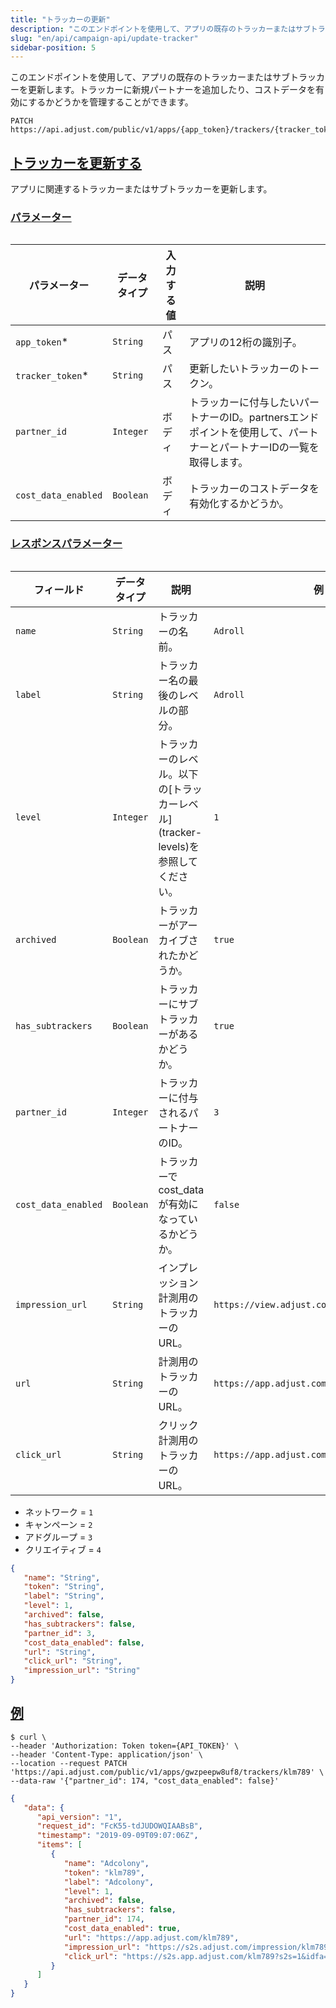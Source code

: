 ```yaml
---
title: "トラッカーの更新"
description: "このエンドポイントを使用して、アプリの既存のトラッカーまたはサブトラッカーを更新します。"
slug: "en/api/campaign-api/update-tracker"
sidebar-position: 5
---
```

このエンドポイントを使用して、アプリの既存のトラッカーまたはサブトラッカーを更新します。トラッカーに新規パートナーを追加したり、コストデータを有効にするかどうかを管理することができます。

```http
PATCH https://api.adjust.com/public/v1/apps/{app_token}/trackers/{tracker_token}
```

[トラッカーを更新する](update-a-tracker)
------------------------------

アプリに関連するトラッカーまたはサブトラッカーを更新します。

### [パラメーター](parameters)

<table> 

|       パラメーター        |  データタイプ   | 入力する値 |                                説明                                |
|---------------------|-----------|-------|------------------------------------------------------------------|
| `app_token`\*      | `String`  | パス    | アプリの12桁の識別子。                                                     |
| `tracker_token`\*  | `String`  | パス    | 更新したいトラッカーのトークン。                                                 |
| `partner_id`        | `Integer` | ボディ   | トラッカーに付与したいパートナーのID。partnersエンドポイントを使用して、パートナーとパートナーIDの一覧を取得します。 |
| `cost_data_enabled` | `Boolean` | ボディ   | トラッカーのコストデータを有効化するかどうか。                                          |

</Table> 

### [レスポンスパラメーター](response-parameters)

<table search> 

|        フィールド        |  データタイプ   |                            説明                             |                      例                      |
|---------------------|-----------|-----------------------------------------------------------|---------------------------------------------|
| `name`              | `String`  | トラッカーの名前。                                                 | `Adroll`                                    |
| `label`             | `String`  | トラッカー名の最後のレベルの部分。                                         | `Adroll`                                    |
| `level`             | `Integer` | トラッカーのレベル。以下の\[トラッカーレベル\]\(tracker\-levels\)を参照してください。 | `1`                                         |
| `archived`          | `Boolean` | トラッカーがアーカイブされたかどうか。                                       | `true`                                      |
| `has_subtrackers`   | `Boolean` | トラッカーにサブトラッカーがあるかどうか。                                     | `true`                                      |
| `partner_id`        | `Integer` | トラッカーに付与されるパートナーのID。                                      | `3`                                         |
| `cost_data_enabled` | `Boolean` | トラッカーでcost\_dataが有効になっているかどうか。                           | `false`                                     |
| `impression_url`    | `String`  | インプレッション計測用のトラッカーのURL。                                    | `https://view.adjust.com/impression/abc123` |
| `url`               | `String`  | 計測用のトラッカーのURL。                                            | `https://app.adjust.com/abc123`             |
| `click_url`         | `String`  | クリック計測用のトラッカーのURL。                                        | `https://app.adjust.com/abc123`             |

</Table> <accordion title="トラッカーレベル"> 

* ネットワーク = `1`
* キャンペーン = `2`
* アドグループ = `3`
* クリエイティブ = `4`

</Accordion> 

```json
{
   "name": "String",
   "token": "String",
   "label": "String",
   "level": 1,
   "archived": false,
   "has_subtrackers": false,
   "partner_id": 3,
   "cost_data_enabled": false,
   "url": "String",
   "click_url": "String",
   "impression_url": "String"
}
```

[例](example)
------------

```console
$ curl \
--header 'Authorization: Token token={API_TOKEN}' \
--header 'Content-Type: application/json' \
--location --request PATCH 'https://api.adjust.com/public/v1/apps/gwzpeepw8uf8/trackers/klm789' \
--data-raw '{"partner_id": 174, "cost_data_enabled": false}'
```

```json
{
   "data": {
      "api_version": "1",
      "request_id": "FcK55-tdJUDOWQIAABsB",
      "timestamp": "2019-09-09T09:07:06Z",
      "items": [
         {
            "name": "Adcolony",
            "token": "klm789",
            "label": "Adcolony",
            "level": 1,
            "archived": false,
            "has_subtrackers": false,
            "partner_id": 174,
            "cost_data_enabled": true,
            "url": "https://app.adjust.com/klm789",
            "impression_url": "https://s2s.adjust.com/impression/klm789?s2s=1&idfa=[IDFA]&gps_adid=[GOOGLE_AD_ID]&ip_address=  [IP_ADDRESS]&adcolony_click_id=[CLICK_ID]&android_id_upper_sha1=[SHA1_ANDROID_ID]&cost_id=[CLICK_ID]&cost_type=[BID_TYPE]&cost_amount=[BID]&cost_currency=USD",
            "click_url": "https://s2s.app.adjust.com/klm789?s2s=1&idfa=[IDFA]&gps_adid=[GOOGLE_AD_ID]&ip_address=[IP_ADDRESS]&adcolony_click_id=[CLICK_ID]&android_id_upper_sha1=[SHA1_ANDROID_ID]&cost_id=[CLICK_ID]&cost_type=[BID_TYPE]&cost_amount=[BID]&cost_currency=USD"
         }
      ]
   }
}
```

